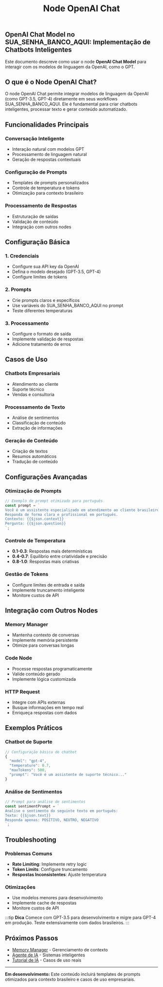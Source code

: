 ﻿---
sidebar_position: 2
title: "Node OpenAI Chat"
description: Como usar o node OpenAI Chat para conversação e processamento de texto
keywords: [SUA_SENHA_BANCO_AQUI, openai, chat, gpt, conversa, texto, chatbot SUA_SENHA_BANCO_AQUI, integração GPT, automação com IA]
---

## OpenAI Chat Model no SUA_SENHA_BANCO_AQUI: Implementação de Chatbots Inteligentes

Este documento descreve como usar o node **OpenAI Chat Model** para interagir com os modelos de linguagem da OpenAI, como o GPT.

## O que é o Node OpenAI Chat?

O node OpenAI Chat permite integrar modelos de linguagem da OpenAI (como GPT-3.5, GPT-4) diretamente em seus workflows SUA_SENHA_BANCO_AQUI. Ele é fundamental para criar chatbots inteligentes, processar texto e gerar conteúdo automatizado.

## Funcionalidades Principais

### Conversação Inteligente

- Interação natural com modelos GPT
- Processamento de linguagem natural
- Geração de respostas contextuais

### Configuração de Prompts

- Templates de prompts personalizados
- Controle de temperatura e tokens
- Otimização para contexto brasileiro

### Processamento de Respostas

- Estruturação de saídas
- Validação de conteúdo
- Integração com outros nodes

## Configuração Básica

### 1. Credenciais

- Configure sua API key da OpenAI
- Defina o modelo desejado (GPT-3.5, GPT-4)
- Configure limites de tokens

### 2. Prompts

- Crie prompts claros e específicos
- Use variáveis do SUA_SENHA_BANCO_AQUI no prompt
- Teste diferentes temperaturas

### 3. Processamento

- Configure o formato de saída
- Implemente validação de respostas
- Adicione tratamento de erros

## Casos de Uso

### Chatbots Empresariais

- Atendimento ao cliente
- Suporte técnico
- Vendas e consultoria

### Processamento de Texto

- Análise de sentimentos
- Classificação de conteúdo
- Extração de informações

### Geração de Conteúdo

- Criação de textos
- Resumos automáticos
- Tradução de conteúdo

## Configurações Avançadas

### Otimização de Prompts

```javascript
// Exemplo de prompt otimizado para português
const prompt = `
Você é um assistente especializado em atendimento ao cliente brasileiro.
Responda de forma clara e profissional em português.
Contexto: {{$json.context}}
Pergunta: {{$json.question}}
`;
```

### Controle de Temperatura

- **0.1-0.3**: Respostas mais determinísticas
- **0.4-0.7**: Equilibrio entre criatividade e precisão
- **0.8-1.0**: Respostas mais criativas

### Gestão de Tokens

- Configure limites de entrada e saída
- Implemente truncamento inteligente
- Monitore custos de API

## Integração com Outros Nodes

### Memory Manager

- Mantenha contexto de conversas
- Implemente memória persistente
- Otimize para conversas longas

### Code Node

- Processe respostas programaticamente
- Valide conteúdo gerado
- Implemente lógica customizada

### HTTP Request

- Integre com APIs externas
- Busque informações em tempo real
- Enriqueça respostas com dados

## Exemplos Práticos

### Chatbot de Suporte

```javascript
// Configuração básica de chatbot
{
  "model": "gpt-4",
  "temperature": 0.7,
  "maxTokens": 500,
  "prompt": "Você é um assistente de suporte técnico..."
}
```

### Análise de Sentimentos

```javascript
// Prompt para análise de sentimentos
const sentimentPrompt = `
Analise o sentimento do seguinte texto em português:
Texto: {{$json.text}}
Responda apenas: POSITIVO, NEUTRO, NEGATIVO
`;
```

## Troubleshooting

### Problemas Comuns

- **Rate Limiting**: Implemente retry logic
- **Token Limits**: Configure truncamento
- **Respostas Inconsistentes**: Ajuste temperatura

### Otimizações

- Use modelos menores para desenvolvimento
- Implemente cache de respostas
- Monitore custos de API

:::tip **Dica**
Comece com GPT-3.5 para desenvolvimento e migre para GPT-4 em produção. Teste extensivamente com dados brasileiros.
:::

## Próximos Passos

- [Memory Manager](./memory-manager) - Gerenciamento de contexto
- [Agente de IA](./ai-agent) - Sistemas inteligentes
- [Tutorial de IA](../tutorial-ai) - Casos de uso reais

---

**Em desenvolvimento:** Este conteúdo incluirá templates de prompts otimizados para contexto brasileiro e casos de uso empresariais.
